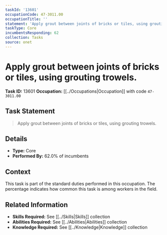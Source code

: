 ```yaml
---
taskId: '13601'
occupationCode: 47-3011.00
occupationTitle: ''
statement: 'Apply grout between joints of bricks or tiles, using grouting trowels.'
taskType: Core
incumbentsResponding: 62
collection: Tasks
source: onet
---
```

# Apply grout between joints of bricks or tiles, using grouting trowels.

**Task ID:** 13601
**Occupation:** [[../Occupations|Occupation]] with code `47-3011.00`

## Task Statement

> Apply grout between joints of bricks or tiles, using grouting trowels.

## Details

- **Type:** Core
- **Performed By:** 62.0% of incumbents

## Context

This task is part of the standard duties performed in this occupation. The percentage indicates how common this task is among workers in the field.

## Related Information

- **Skills Required:** See [[../Skills|Skills]] collection
- **Abilities Required:** See [[../Abilities|Abilities]] collection
- **Knowledge Required:** See [[../Knowledge|Knowledge]] collection
